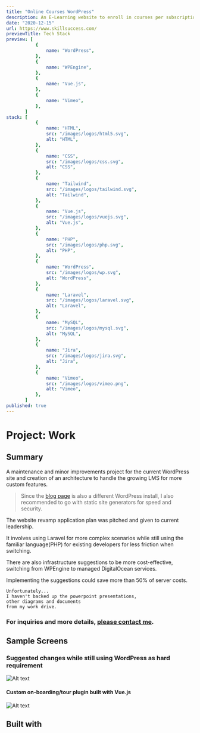 ```yaml
---
title: "Online Courses WordPress"
description: An E-Learning website to enroll in courses per subscription like PluralSight.
date: "2020-12-15"
url: https://www.skillsuccess.com/
previewTitle: Tech Stack
preview: [
           {
               name: "WordPress",
           },
           {
               name: "WPEngine",
           },
           {
               name: "Vue.js",
           },
           {
               name: "Vimeo",
           },
       ]
stack: [
           {
               name: "HTML",
               src: "/images/logos/html5.svg",
               alt: "HTML",
           },
           {
               name: "CSS",
               src: "/images/logos/css.svg",
               alt: "CSS",
           },
           {
               name: "Tailwind",
               src: "/images/logos/tailwind.svg",
               alt: "Tailwind",
           },
           {
               name: "Vue.js",
               src: "/images/logos/vuejs.svg",
               alt: "Vue.js",
           },
           {
               name: "PHP",
               src: "/images/logos/php.svg",
               alt: "PHP",
           },
           {
               name: "WordPress",
               src: "/images/logos/wp.svg",
               alt: "WordPress",
           },
           {
               name: "Laravel",
               src: "/images/logos/laravel.svg",
               alt: "Laravel",
           },
           {
               name: "MySQL",
               src: "/images/logos/mysql.svg",
               alt: "MySQL",
           },
           {
               name: "Jira",
               src: "/images/logos/jira.svg",
               alt: "Jira",
           },
           {
               name: "Vimeo",
               src: "/images/logos/vimeo.png",
               alt: "Vimeo",
           },
       ]
published: true
---
```


# Project: Work


## Summary

A maintenance and minor improvements project for the current WordPress site and creation of an architecture to handle the growing LMS for more custom features.

> Since the [blog page](https://blog.skillsuccess.com/) is also a different WordPress install, I also recommended to go with static site generators for speed and security.

The website revamp application plan was pitched and given to current leadership.

It involves using Laravel for more complex scenarios while still using the familiar language(PHP) for existing developers for less friction when switching.

There are also infrastructure suggestions to be more cost-effective, switching from WPEngine to managed DigitalOcean services.

Implementing the suggestions could save more than 50% of server costs.


```
Unfortunately...
I haven't backed up the powerpoint presentations,
other diagrams and documents
from my work drive.
```

### For inquiries and more details, [please contact me](https://projects.jcos.io/contact).


## Sample Screens

### Suggested changes while still using WordPress as hard requirement

![Alt text](https://res.cloudinary.com/langitlupakintoncloud/image/upload/v1712141730/projects.jcos.io/c8lcdiwbx6w2kdmholwl.png "Roots stack")

#### Custom on-boarding/tour plugin built with Vue.js

![Alt text](https://res.cloudinary.com/langitlupakintoncloud/image/upload/v1712141993/projects.jcos.io/s3ahe2yb96wgiuajsgxo.png "Custom on-boarding plugin built with Vue.js")


## Built with
